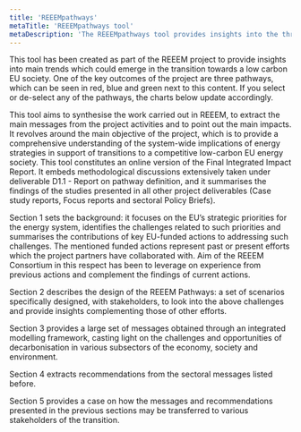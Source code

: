 ```yaml
---
title: 'REEEMpathways'
metaTitle: 'REEEMpathways tool'
metaDescription: 'The REEEMpathways tool provides insights into the three pathways, which narrate three stories revolving around main trends which could emerge in the transition towards a low carbon EU society'
---
```



This tool has been created as part of the REEEM project to provide insights into main trends which could emerge in the transition towards a low carbon EU society. One of the key outcomes of the project are three pathways, which can be seen in red, blue and green next to this content. If you select or de-select any of the pathways, the charts below update accordingly.

<Flex><RenderCharts config={economy1} /><RenderCharts config={health1} /><RenderCharts config={criticalmaterials1} /></Flex>

This tool aims to synthesise the work carried out in REEEM, to extract the main messages from the project activities and to point out the main impacts. It revolves around the main objective of the project, which is to provide a comprehensive understanding of the system-wide implications of energy strategies in support of transitions to a competitive low-carbon EU energy society. This tool constitutes an online version of the Final Integrated Impact Report. It embeds methodological discussions extensively taken under deliverable D1.1 - Report on pathway definition, and it summarises the findings of the studies presented in all other project deliverables (Case study reports, Focus reports and sectoral Policy Briefs).

Section 1 sets the background: it focuses on the EU’s strategic priorities for the energy system, identifies the challenges related to such priorities and summarises the contributions of key EU-funded actions to addressing such challenges. The mentioned funded actions represent past or present efforts which the project partners have collaborated with. Aim of the REEEM Consortium in this respect has been to leverage on experience from previous actions and complement the findings of current actions.

Section 2 describes the design of the REEEM Pathways: a set of scenarios specifically designed, with stakeholders, to look into the above challenges and provide insights complementing those of other efforts.

Section 3 provides a large set of messages obtained through an integrated modelling framework, casting light on the challenges and opportunities of decarbonisation in various subsectors of the economy, society and environment.

Section 4 extracts recommendations from the sectoral messages listed before.

Section 5 provides a case on how the messages and recommendations presented in the previous sections may be transferred to various stakeholders of the transition.
